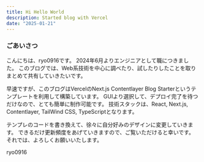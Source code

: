 ```yaml
---
title: Hi Hello World
description: Started blog with Vercel
date: "2025-01-21"
---
```


### ごあいさつ

こんにちは、ryo0916です。
2024年6月よりエンジニアとして職につきました。
このブログでは、Web系技術を中心に調べたり、試したりしたことを取りまとめて共有していきたいです。

早速ですが、このブログはVercelのNext.js Contentlayer Blog Starterというテンプレートを利用して構築しています。
GUIより選択して、デプロイ完了を待つだけなので、とても簡単に制作可能です。
技術スタックは、React, Next.js, Contentlayer, TailWind CSS, TypeScriptとなります。

テンプレのコードを書き換えて、徐々に自分好みのデザインに変更していきます。
できるだけ更新頻度をあげていきますので、ご覧いただけると幸いです。
それでは、よろしくお願いいたします。

ryo0916
